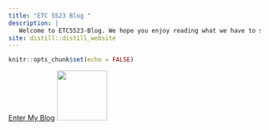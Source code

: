```yaml
---
title: "ETC 5523 Blog "
description: |
   Welcome to ETC5523-Blog. We hope you enjoy reading what we have to say!
site: distill::distill_website
---
```


```r
knitr::opts_chunk$set(echo = FALSE)
```

[Enter My Blog](France.html)
![](monash.png){width=100}

